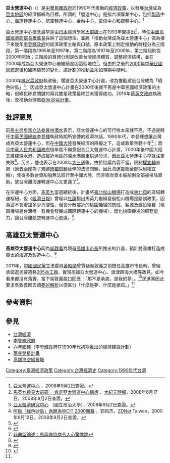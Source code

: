 {{Expand|time=2008-09-02}}
'''亞太營運中心'''（{{lang-en|Asia-Pacific Regional Operations Center}}）是[[中華民國政府|中華民國政府]]於1990年代推動的[[經濟|經濟]][[政策|政策]]，以發展[[台灣|台灣]]成為[[亞太地區|亞太地區]]的經濟樞紐為目標。所謂的「營運中心」是指六項專業中心，包括[[製造|製造]]中心、[[海運|海運]][[轉運|轉運]]中心、[[航空|航空]]轉運中心、[[金融|金融]]中心、[[電信|電信]]中心和[[媒體|媒體]]中心。<ref>[http://park.org/Taiwan/Government/Theme/Asia_Pacific_Rigional/apc01.htm 亞太營運中心] {{Wayback|url=http://park.org/Taiwan/Government/Theme/Asia_Pacific_Rigional/apc01.htm |date=20200501115443 }}，2008年9月2日查證。</ref>

亞太營運中心概念最早是由[[日本|日本]]經濟學家[[大前研一|大前研一]]在1993年間提出<ref>[http://news.epochtimes.com/b5/8/6/17/n2157643.htm 馬英九接見大前研一 肯定亞太營運中心構想] {{Wayback|url=http://news.epochtimes.com/b5/8/6/17/n2157643.htm |date=20081202135302 }}，[[大紀元時報|大紀元時報]]，2008年6月17日，2008年9月2日查證。</ref>，時任[[中華民國經濟部部長|中華民國經濟部部長]][[蕭萬長|蕭萬長]]採納了這個想法，並將「推動台灣成為亞太營運中心」做為接下來幾年[[李登輝政府|李登輝政府]]的經濟政策主軸與口號。原本政策上制定推動的時程分為三階段，第一階段為1995年至1997年，第二階段為1997年至2000年，第三階段則從2000年開始；三階段的目標分別是改善台灣經濟體質、調整經濟結構，並在2000年成為亞太營運中心後繼續鞏固這個地位<ref>[http://www.apfc.nccu.edu.tw/introduction.htm 亞太經濟研究中心] {{Wayback|url=http://www.apfc.nccu.edu.tw/introduction.htm |date=20200501115454 }}（國立政治大學），2008年9月2日查證。</ref>。但由於之後的[[2000年中華民國總統選舉|2000年中華民國總統選舉]]和國際情勢的變化，該計劃的推動並未如預期中順利。

2000年[[陳水扁政府|陳水扁政府]]執政後，擱置亞太營運中心計畫，改為推動建設台灣成為「綠色矽島」<ref>[http://www.zdnet.com.tw/news/hardware/0,2000085676,11010206,00.htm 阿扁「綠色矽島」為題為WCIT 2000開幕] {{Wayback|url=http://www.zdnet.com.tw/news/hardware/0,2000085676,11010206,00.htm |date=20160813112117 }}，郭和杰，[[ZDNet|ZDNet]] Taiwan，2000年6月12日，2008年9月2日查證。</ref>，因此亞太營運中心計畫在2000年後就不再是中華民國經濟政策的主軸，但綠色矽島關鍵的兩兆雙星政策最終並未獲得成功。2016年[[蔡英文政府|蔡英文政府]]執政後，改推動台灣做[[亞洲·矽谷計畫|亞洲·矽谷計畫]]。

== 批評意見 ==
前[[民主進步黨|民主進步黨]][[立法委員|立法委員]][[林濁水|林濁水]]表示，亞太營運中心的可行性本來就不高，不過是時任[[中華民國總統|中華民國總統]][[李登輝|李登輝]]執政時期所宣傳的經濟神話。1990年代，李登輝想讓台灣成為亞太營運中心，但在[[中國大陸|中國大陸]]發展經濟的阻擾之下，造成政策空轉十年<ref>{{Cite web |url=http://www.libertytimes.com.tw/2006/new/aug/29/today-o1.htm |title=論蕭江團隊的服務業想像 |accessdate=2009-05-18 |archive-date=2006-09-01 |archive-url=https://web.archive.org/web/20060901032812/http://www.libertytimes.com.tw/2006/new/aug/29/today-o1.htm |dead-url=no }}</ref>；而且[[中華人民共和國政府|中華人民共和國政府]]很早就不願意配合亞太營運中心計畫，2000年後中國大陸又廣建深水港、造成鄰近地區的深水港嚴重供過於求，因此亞太營運中心早就注定失敗<ref>{{Cite web |url=http://www.wretch.cc/blog/lyfelf/21078758 |title=林濁水著「拆解馬蕭財經神話」全文下載 |accessdate=2009-02-14 |archive-date=2013-12-27 |archive-url=https://web.archive.org/web/20131227100301/http://www.wretch.cc/blog/lyfelf/21078758 |dead-url=no }}</ref>。另外，他也表示在2008年[[大三通|大三通]]後，由於協議內容不當，限制[[權宜輪|權宜輪]]直航（過去[[兩岸|兩岸]]為了規避[[統獨問題|統獨問題]]延伸的法律問題，因此海運直航全部採用權宜輪），使得多數台資船舶無法航行至中國大陸、而非兩岸資本船舶則全部被排除直航，故台灣離海運轉運中心又更遠了<ref>[http://tw.nextmedia.com/applenews/article/art_id/31460114/IssueID/20090312 非典型論述：馬兩岸協商令人心驚膽跳]{{Dead link|date=2020年1月 |bot=InternetArchiveBot |fix-attempted=yes }}</ref>。

在空運中心方面，[[馬英九|馬英九]]當選總統後，計畫將[[臺北松山機場|臺北松山機場]]打造成[[東北亞|東北亞]]的區域轉運樞紐，但《[[經濟日報_(臺灣)|經濟日報]]》曾經以[[社論|社論]]指出馬英九繼續發展松山機場是錯誤政策，因為這不會增加多少方便性，但會分散鄰近的[[臺灣桃園國際機場|桃園機場]]的航班、客源及建設經費（桃園機場是台灣唯一有機會發展成國際轉運中心的機場），弱化桃園機場的服務能力，讓台灣離航空轉運中心更遠。<ref>{{Cite web |url=http://blog.sina.com.tw/yi0127/article.php?pbgid=38630&entryid=583520 |title=總統眼界要高過松山 - 《經濟日報》社論 2008.04.27 |access-date=2015-02-13 |archive-date=2020-05-01 |archive-url=https://web.archive.org/web/20200501115518/http://blog.sina.com.tw/yi0127/article.php?pbgid=38630&entryid=583520 }}</ref>

==高雄亞太營運中心==
'''高雄亞太營運中心'''同為[[吳敦義|吳敦義]]為競選[[高雄市市長|高雄市市長]]所推出的計畫，預計將高雄打造成亞太的海運及製造中心。<ref name="Google Books">{{cite web | title=事件行銷100(2) | website=Google Books | url=https://books.google.com/books/about/%E4%BA%8B%E4%BB%B6%E8%A1%8C%E9%8A%B7100_2.html?id=4Y20AAAAQBAJ | language=zh | access-date=2018-03-03 | archive-date=2020-05-01 | archive-url=https://web.archive.org/web/20200501115525/https://books.google.com/books/about/%E4%BA%8B%E4%BB%B6%E8%A1%8C%E9%8A%B7100_2.html?id=4Y20AAAAQBAJ }}</ref>

2011年，[[中國國民黨|中國國民黨]]立法委員[[黃昭順|黃昭順]]曾質疑吳敦義之前擔任高雄市市長時，曾經承諾選民要遷移[[205兵工廠|205兵工廠]]、實現高雄亞太營運中心、旗津跨海大橋等政見。如今看來都沒有落實。當下吳敦義脫口回應：「那不是承諾，是我的夢」。<ref name="自由時報電子報 2011">{{cite web | title=綠營拿「夢的解析」　諷吳政見跳票 - 政治 | website=自由時報電子報 | date=2011-10-01 | url=http://news.ltn.com.tw/news/politics/breakingnews/549479 | language=zh | access-date=2018-03-03 | archive-date=2019-10-19 | archive-url=https://web.archive.org/web/20191019214648/https://news.ltn.com.tw/news/politics/breakingnews/549479 | dead-url=no }}</ref>民進黨因此要求吳敦義回去讀[[夢的解析|夢的解析]]以便區分「什麼是夢、什麼是承諾。」<ref name="自由時報電子報 2011"/>

== 參考資料 ==
<div class="references-small">
<references />
</div>

== 參見 ==
* [[台灣經濟|台灣經濟]]
* [[李登輝政府|李登輝政府]]
* [[六年國建|六年國建]]（李登輝政府在1990年代初期推出的經濟建設計劃）
* [[兩兆雙星計畫|兩兆雙星計畫]]
* [[高雄海空經貿城|高雄海空經貿城]]
{{臺灣建設計畫}}
[[Category:臺灣經濟政策|Category:臺灣經濟政策]]
[[Category:台灣經濟史|Category:台灣經濟史]]
[[Category:1990年代台灣|Category:1990年代台灣]]